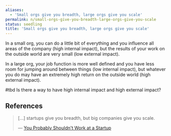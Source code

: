 ```yaml
---
aliases:
  - 'Small orgs give you breadth, large orgs give you scale'
permalink: n/small-orgs-give-you-breadth-large-orgs-give-you-scale
status: seedling
title: 'Small orgs give you breadth, large orgs give you scale'
---
```

In a small org, you can do a little bit of everything and you influence all areas of the company (high internal impact), but the results of your work on the outside world are very small (low external impact).

In a large org, your job function is more well defined and you have less room for jumping around between things (low internal impact), but whatever you do may have an extremely high return on the outside world (high external impact).

#tbd Is there a way to have high internal impact and high external impact?

## References

> […] startups give you breadth, but big companies give you scale.
>
> — [You Probably Shouldn't Work at a Startup](https://every.to/napkin-math/you-probably-shouldn-t-work-at-a-startup-9387b632-345c-4a22-bac0-3cb92f0eecf1)
